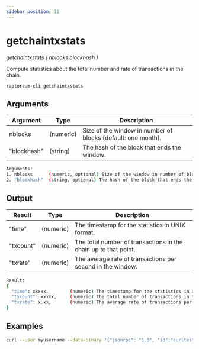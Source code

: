 ```yaml
---
sidebar_position: 11
---
```


# getchaintxstats

*getchaintxstats ( nblocks blockhash )*

Compute statistics about the total number and rate of transactions in the chain.

`raptoreum-cli getchaintxstats `

<!-- <ReactPlayer playing controls url={[
    {src: `${require('./assets/placeholder.webm').default}`, type: 'video/webm'}]} /> -->


## Arguments

| Argument | Type | Description |
|--|--|--|
| nblocks | (numeric) | Size of the window in number of blocks (default: one month). |
| "blockhash" | (string) | The hash of the block that ends the window. |

```bash
Arguments:
1. nblocks      (numeric, optional) Size of the window in number of blocks (default: one month).
2. "blockhash"  (string, optional) The hash of the block that ends the window.
```

## Output

| Result | Type | Description |
|--|--|--|
| "time" | (numeric) | The timestamp for the statistics in UNIX format. |
| "txcount" | (numeric) | The total number of transactions in the chain up to that point. |
| "txrate" | (numeric) | The average rate of transactions per second in the window. |

```bash
Result:
{
  "time": xxxxx,        (numeric) The timestamp for the statistics in UNIX format.
  "txcount": xxxxx,     (numeric) The total number of transactions in the chain up to that point.
  "txrate": x.xx,       (numeric) The average rate of transactions per second in the window.
}
```


## Examples

```bash
curl --user myusername --data-binary '{"jsonrpc": "1.0", "id":"curltest", "method": "getchaintxstats", "params": [2016] }' -H 'content-type: text/plain;' http://127.0.0.1:9998/
```
